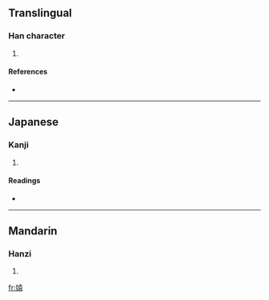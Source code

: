 ==Translingual==

===Han character===
{{Han char|rn=38|rad=女|as=10|sn=13|four=4443<sub>2</sub>|canj=女土口女 (VGRV)}}

# {{defn|Han|sort=女10}}

====References====
* {{Han ref|kx=0268.060|dkj=06574|hdz=21070.130|uh=5AB4|ud=23220|bh=DD43|bd=56643}}

----

==Japanese==

===Kanji===
{{ja-kanji|grade=|rs=女10}}

# {{defn|Japanese}}

====Readings====
* {{ja-readings|on=[[えん]] (en), [[おん]] (on)|kun=}}

----

==Mandarin==

===Hanzi===
{{cmn-hanzi|pin=[[yuán]] ([[yuan2]])|wg=yüan<sup>2</sup>}}

# {{defn|Mandarin}}

[[fr:媴]]